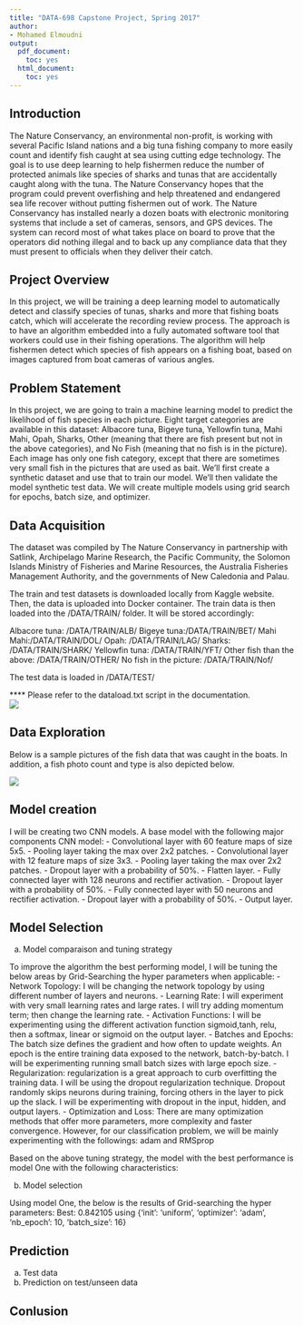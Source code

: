 ---
title: "DATA-698 Capstone Project, Spring 2017"
author:
- Mohamed Elmoudni
output:
  pdf_document:
    toc: yes
  html_document:
    toc: yes
---

## Introduction 

The Nature Conservancy, an environmental non-profit, is working with several Pacific Island nations and a big tuna fishing company to more easily count and identify fish caught at sea using cutting edge technology. The goal is to use deep learning to help fishermen reduce the number of protected animals like species of sharks and tunas that are accidentally caught along with the tuna. The Nature Conservancy hopes that the program could prevent overfishing and help threatened and endangered sea life recover without putting fishermen out of work. 
The Nature Conservancy has installed nearly a dozen boats with electronic monitoring systems that include a set of cameras, sensors, and GPS devices. The system can record most of what takes place on board to prove that the operators did nothing illegal and to back up any compliance data that they must present to officials when they deliver their catch. 

## Project Overview

In this project, we will be training a deep learning model to automatically detect and classify species of tunas, sharks and more that fishing boats catch, which will accelerate the recording review process. The approach is to have an algorithm embedded into a fully automated software tool that workers could use in their fishing operations. The algorithm will help fishermen detect which species of fish appears on a fishing boat, based on images captured from boat cameras of various angles.  


## Problem Statement 

In this project, we are going to train a machine learning model to predict the likelihood of fish species in each picture. Eight target categories are available in this dataset: Albacore tuna, Bigeye tuna, Yellowfin tuna, Mahi Mahi, Opah, Sharks, Other (meaning that there are fish present but not in the above categories), and No Fish (meaning that no fish is in the picture). Each image has only one fish category, except that there are sometimes very small fish in the pictures that are used as bait.
We'll first create a synthetic dataset and use that to train our model. We'll then validate the model synthetic test data. We will create multiple models using grid search for epochs, batch size, and optimizer. 


## Data Acquisition 

The dataset was compiled by The Nature Conservancy in partnership with Satlink, Archipelago Marine Research, the Pacific Community, the Solomon Islands Ministry of Fisheries and Marine Resources, the Australia Fisheries Management Authority, and the governments of New Caledonia and Palau.

The train and test datasets is downloaded locally from Kaggle website. Then, the data is uploaded into Docker container. The train data is then loaded into the /DATA/TRAIN/ folder.  It will be stored accordingly: 

Albacore tuna: /DATA/TRAIN/ALB/  \newline
Bigeye tuna:/DATA/TRAIN/BET/  \newline
Mahi Mahi:/DATA/TRAIN/DOL/  \newline
Opah: /DATA/TRAIN/LAG/  \newline
Sharks: /DATA/TRAIN/SHARK/  \newline
Yellowfin tuna: /DATA/TRAIN/YFT/  \newline
Other fish than the above: /DATA/TRAIN/OTHER/  \newline
No fish in the picture: /DATA/TRAIN/Nof/  \newline

The test data is loaded in /DATA/TEST/  \newline

**** Please refer to the dataload.txt script in the documentation.  
![](C:\CUNY\Courses\IS-698\Capstone_Project\species-ref-key.jpg) 



\newpage 

## Data Exploration

Below is a sample pictures of the fish data that was caught in the boats. In addition, a fish photo count and type is also depicted below. 

![](C:\CUNY\Courses\IS-698\Capstone_Project\fishtype03.png) 

\newpage

## Model creation

I will be creating two CNN models. A base model with the following major components CNN model: \newline
 \newline
1- Convolutional layer with 60 feature maps of size 5x5. \newline
2- Pooling layer taking the max over 2x2 patches. \newline
3- Convolutional layer with 12 feature maps of size 3x3. \newline
4- Pooling layer taking the max over 2x2 patches. \newline
5- Dropout layer with a probability of 50%. \newline
6- Flatten layer. \newline
7- Fully connected layer with 128 neurons and rectifier activation. \newline
8- Dropout layer with a probability of 50%. \newline
9- Fully connected layer with 50 neurons and rectifier activation. \newline
10- Dropout layer with a probability of 50%. \newline
11- Output layer. \newline



## Model Selection

  a. Model comparaison and tuning strategy
  
  To improve the algorithm the best performing model, I will be tuning the below areas by Grid-Searching the hyper parameters when applicable: \newline
  \newline
1- Network Topology: I will be changing the network topology by using different number of layers and neurons. \newline
  \newline
2- Learning Rate: I will experiment with very small learning rates and large rates. I will try adding momentum term; then change the learning rate. \newline
  \newline
3- Activation Functions: I will be experimenting using the different activation function sigmoid,tanh, relu, then a softmax, linear or sigmoid on the output layer.  \newline
  \newline
4- Batches and Epochs: The batch size defines the gradient and how often to update weights. An epoch is the entire training data exposed to the network, batch-by-batch. I will be experimenting running small batch sizes with large epoch size. \newline
  \newline
5- Regularization: regularization is a great approach to curb overfitting the training data. I will be using the dropout regularization technique. Dropout randomly skips neurons during training, forcing others in the layer to pick up the slack. I will be experimenting with dropout in the input, hidden, and output layers. \newline
  \newline
6- Optimization and Loss: There are many optimization methods that offer more parameters, more complexity and faster convergence. However, for our classification problem, we will be mainly experimenting with the followings: adam and RMSprop \newline

Based on the above tuning strategy, the model with the best performance is model One with the following characteristics: \newline

   b. Model selection
   
Using model One, the below is the results of Grid-searching the hyper parameters:
  Best: 0.842105 using {'init': 'uniform', 'optimizer': 'adam', 'nb_epoch': 10, 'batch_size': 16}
  

## Prediction
  a.	Test data 
  b.	Prediction on test/unseen data

## Conlusion 
 

